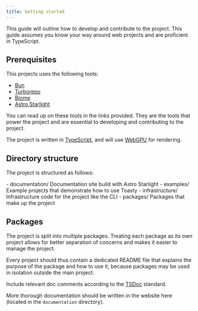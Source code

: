 ```yaml
---
title: Getting started
---
```



This guide will outline how to develop and contribute to the project. 
This guide assumes you know your way around web projects and are proficient in TypeScript.

## Prerequisites

This projects uses the following tools:
- [Bun](https://bun.sh/)
- [Turborepo](https://turbo.build/repo/docs)
- [Biome](https://biomejs.dev/)
- [Astro Starlight](https://starlight.astro.build/)

You can read up on these tools in the links provided. They are the tools that power the project and are essential to developing and contributing to the project.

The project is written in [TypeScript](https://www.typescriptlang.org/), and will use [WebGPU](https://www.w3.org/TR/webgpu/) for rendering.

## Directory structure

The project is structured as follows:

<FileTree>
- documentation/ Documentation site build with Astro Starlight
- examples/ Example projects that demonstrate how to use Toasty
- infrastructure/ Infrastructure code for the project like the CLI
- packages/ Packages that make up the project
</FileTree>

## Packages

The project is split into multiple packages. Treating each package as its own project allows for better separation of concerns
and makes it easier to manage the project.

Every project should thus contain a dedicated README file that explains the purpose of the package and how to use it,
because packages may be used in isolation outside the main project.

Include relevant doc comments according to the [TSDoc](https://tsdoc.org/) standard.

More thorough documentation should be written in the website here (located in the `documentation` directory).